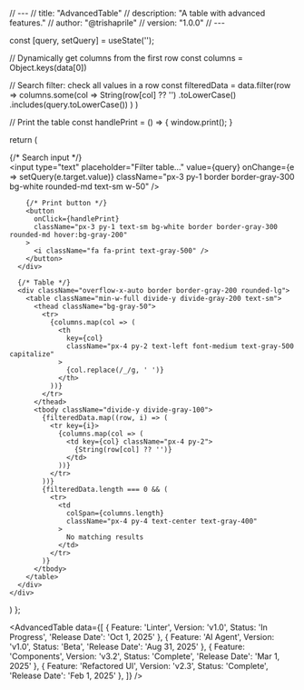 // ---
// title: "AdvancedTable"
// description: "A table with advanced features."
// author: "@trishaprile"
// version: "1.0.0"
// ---


  const [query, setQuery] = useState('');

  // Dynamically get columns from the first row
  const columns = Object.keys(data[0])

  // Search filter: check all values in a row
  const filteredData = data.filter(row =>
    columns.some(col =>
      String(row[col] ?? '')
        .toLowerCase()
        .includes(query.toLowerCase())
    )
  )

  // Print the table
  const handlePrint = () => {
    window.print();
  }

  return (
    <div className="space-y-4">
      <div className="flex items-center justify-between">
        {/* Search input */}
        <div className="flex items-center gap-2">
          <input
            type="text"
            placeholder="Filter table…"
            value={query}
            onChange={e => setQuery(e.target.value)}
            className="px-3 py-1 border border-gray-300 bg-white rounded-md text-sm w-50"
          />
        </div>

        {/* Print button */}
        <button
          onClick={handlePrint}
          className="px-3 py-1 text-sm bg-white border border-gray-300 rounded-md hover:bg-gray-200"
        >
          <i className="fa fa-print text-gray-500" />
        </button>
      </div>

      {/* Table */}
      <div className="overflow-x-auto border border-gray-200 rounded-lg">
        <table className="min-w-full divide-y divide-gray-200 text-sm">
          <thead className="bg-gray-50">
            <tr>
              {columns.map(col => (
                <th
                  key={col}
                  className="px-4 py-2 text-left font-medium text-gray-500 capitalize"
                >
                  {col.replace(/_/g, ' ')}
                </th>
              ))}
            </tr>
          </thead>
          <tbody className="divide-y divide-gray-100">
            {filteredData.map((row, i) => (
              <tr key={i}>
                {columns.map(col => (
                  <td key={col} className="px-4 py-2">
                    {String(row[col] ?? '')}
                  </td>
                ))}
              </tr>
            ))}
            {filteredData.length === 0 && (
              <tr>
                <td
                  colSpan={columns.length}
                  className="px-4 py-4 text-center text-gray-400"
                >
                  No matching results
                </td>
              </tr>
            )}
          </tbody>
        </table>
      </div>
    </div>
  )
};

<AdvancedTable
  data={[
    { Feature: 'Linter', Version: 'v1.0', Status: 'In Progress', 'Release Date': 'Oct 1, 2025' },
    { Feature: 'AI Agent', Version: 'v1.0', Status: 'Beta', 'Release Date': 'Aug 31, 2025' },
    { Feature: 'Components', Version: 'v3.2', Status: 'Complete', 'Release Date': 'Mar 1, 2025' },
    { Feature: 'Refactored UI', Version: 'v2.3', Status: 'Complete', 'Release Date': 'Feb 1, 2025' },
  ]}
/>
